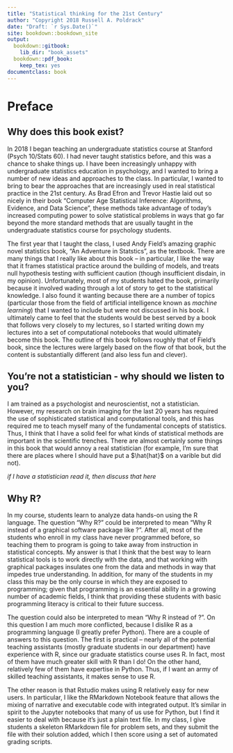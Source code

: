 ```yaml
---
title: "Statistical thinking for the 21st Century"
author: "Copyright 2018 Russell A. Poldrack"
date: "Draft: `r Sys.Date()`"
site: bookdown::bookdown_site
output:
  bookdown::gitbook:
    lib_dir: "book_assets"
  bookdown::pdf_book:
    keep_tex: yes
documentclass: book
---
```


# Preface {-}

## Why does this book exist?

In 2018 I began teaching an undergraduate statistics course at Stanford (Psych 10/Stats 60).  I had never taught statistics before, and this was a chance to shake things up.  I have been increasingly unhappy with undergraduate statistics education in psychology, and I wanted to bring a number of new ideas and approaches to the class.  In particular, I wanted to bring to bear the approaches that are increasingly used in real statistical practice in the 21st century.  As Brad Efron and Trevor Hastie laid out so nicely in their book "Computer Age Statistical Inference: Algorithms, Evidence, and Data Science", these methods take advantage of today's increased computing power to solve statistical problems in ways that go far beyond the more standard methods that are usually taught in the undergraduate statistics course for psychology students.

The first year that I taught the class, I used Andy Field's amazing graphic novel statistics book, "An Adventure in Statstics", as the textbook.  There are many things that I really like about this book -- in particular, I like the way that it frames statistical practice around the building of models, and treats null hypothesis testing with sufficient caution (though insufficient disdain, in my opinion).  Unfortunately, most of my students hated the book, primarily because it involved wading through a lot of story to get to the statistical knowledge.  I also found it wanting because there are a number of topics (particular those from the field of artificial intelligence known as *machine learning*) that I wanted to include but were not discussed in his book.  I ultimately came to feel that the students would be best served by a book that follows very closely to my lectures, so I started writing down my lectures into a set of computational notebooks that would ultimately become this book.  The outline of this book follows roughly that of Field's book, since the lectures were largely based on the flow of that book, but the content is substantially different (and also less fun and clever).

## You're not a statistician - why should we listen to you?

I am trained as a psychologist and neuroscientist, not a statistician.  However, my research on brain imaging for the last 20 years has required the use of sophisticated statistical and computational tools, and this has required me to teach myself many of the fundamental concepts of statistics.  Thus, I think that I have a solid feel for what kinds of statistical methods are important in the scientific trenches.  There are almost certainly some things in this book that would annoy a real statistician (for example, I'm sure that there are places where I should have put a $\hat{hat}$ on a varible but did not).  

*if I have a statistician read it, then discuss that here*

## Why R?

In my course, students learn to analyze data hands-on using the R language.  The question "Why R?" could be interpreted to mean "Why R instead of a graphical software package like <insert name here>?".  After all, most of the students who enroll in my class have never programmed before, so teaching them to program is going to take away from instruction in statistical concepts.  My answer is that I think that the best way to learn statistical tools is to work directly with the data, and that working with graphical packages insulates one from the data and methods in way that impedes true understanding.  In addition, for many of the students in my class this may be the only course in which they are exposed to programming; given that programming is an essential ability in a growing number of academic fields, I think that providing these students with basic programming literacy is critical to their future success.

The question could also be interpreted to mean "Why R instead of <insert language here>?".  On this question I am much more conflicted, because I dislike R as a programming language (I greatly prefer Python).   There are a couple of answers to this question. The first is practical -- nearly all of the potential teaching assistants (mostly graduate students in our department) have experience with R, since our graduate statistics course uses R.  In fact, most of them have much greater skill with R than I do!  On the other hand, relatively few of them have expertise in Python.  Thus, if I want an army of skilled teaching assistants, it makes sense to use R.

The other reason is that Rstudio makes using R relatively easy for new users.  In particular, I like the RMarkdown Notebook feature that allows the mixing of narrative and executable code with integrated output.  It's similar in spirit to the Jupyter notebooks that many of us use for Python, but I find it easier to deal with because it's just a plain text file.  In my class, I give students a skeleton RMarkdown file for problem sets, and they submit the file with their solution added, which I then score using a set of automated grading scripts. 



